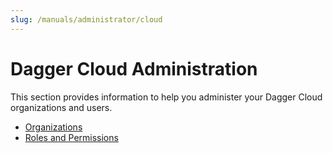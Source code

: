 ```yaml
---
slug: /manuals/administrator/cloud
---
```


# Dagger Cloud Administration

This section provides information to help you administer your Dagger Cloud organizations and users.

- [Organizations](./609601-organizations.mdx)
- [Roles and Permissions](./968372-roles-permissions.mdx)
